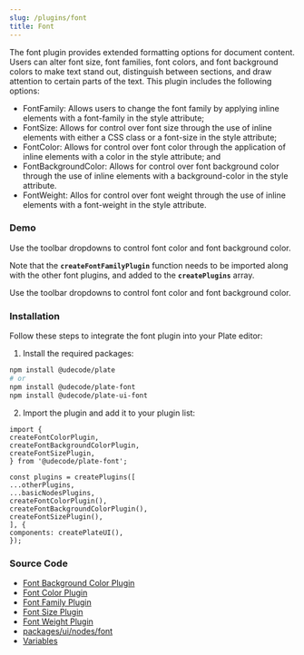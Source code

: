 ```yaml
---
slug: /plugins/font
title: Font
---
```



The font plugin provides extended formatting options for document content.
Users can alter font size, font families, font colors, and font background colors to make text stand out,
distinguish between sections, and draw attention to certain parts of the text. This plugin includes the following options:

- FontFamily: Allows users to change the font family by applying inline elements with a font-family in the style attribute;
- FontSize: Allows for control over font size through the use of inline elements with either a CSS class or a font-size in the style attribute;
- FontColor: Allows for control over font color through the application of inline elements with a color in the style attribute; and
- FontBackgroundColor: Allows for control over font background color through the use of inline elements with a background-color in the style attribute.
- FontWeight: Allos for control over font weight through the use of inline elements with a font-weight in the style attribute.


### Demo

Use the toolbar dropdowns to control font color and font background color.

Note that the **`createFontFamilyPlugin`** function needs to be imported along with the other font plugins, and added to the **`createPlugins`** array.

Use the toolbar dropdowns to control font color and font background color.

















<FontSandpack />


### Installation

Follow these steps to integrate the font plugin into your Plate editor:


1. Install the required packages:


```bash npm2yarn
npm install @udecode/plate
# or
npm install @udecode/plate-font
npm install @udecode/plate-ui-font
```

2. Import the plugin and add it to your plugin list:

```
import {
createFontColorPlugin,
createFontBackgroundColorPlugin,
createFontSizePlugin,
} from '@udecode/plate-font';

const plugins = createPlugins([
...otherPlugins,
...basicNodesPlugins,
createFontColorPlugin(),
createFontBackgroundColorPlugin(),
createFontSizePlugin(),
], {
components: createPlateUI(),
});

```



### Source Code

- [Font Background Color Plugin](https://github.com/udecode/plate/blob/main/packages/nodes/font/src/createFontBackgroundColorPlugin.ts)
- [Font Color Plugin](https://github.com/udecode/plate/blob/main/packages/nodes/font/src/createFontColorPlugin.ts)
- [Font Family Plugin](https://github.com/udecode/plate/blob/main/packages/nodes/font/src/createFontFamilyPlugin.ts)
- [Font Size Plugin](https://github.com/udecode/plate/blob/main/packages/nodes/font/src/createFontSizePlugin.ts)
- [Font Weight Plugin](https://github.com/udecode/plate/blob/main/packages/nodes/font/src/createFontWeightPlugin.ts)
- [packages/ui/nodes/font](https://github.com/udecode/plate/tree/main/packages/ui/nodes/font/src)
- [Variables](https://github.com/udecode/plate/blob/main/examples/src)
